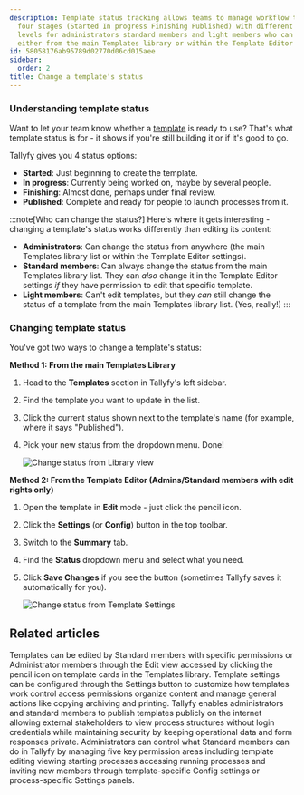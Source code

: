 ```yaml
---
description: Template status tracking allows teams to manage workflow templates through
  four stages (Started In progress Finishing Published) with different permission
  levels for administrators standard members and light members who can update status
  either from the main Templates library or within the Template Editor settings.
id: 58058176ab95789d02770d06cd015aee
sidebar:
  order: 2
title: Change a template's status
---
```



### Understanding template status

Want to let your team know whether a [template](/products/pro/documenting/templates/) is ready to use? That's what template status is for - it shows if you're still building it or if it's good to go.

Tallyfy gives you 4 status options:

- **Started**: Just beginning to create the template.
- **In progress**: Currently being worked on, maybe by several people.
- **Finishing**: Almost done, perhaps under final review.
- **Published**: Complete and ready for people to launch processes from it.

:::note[Who can change the status?]
Here's where it gets interesting - changing a template's status works differently than editing its content:

- **Administrators**: Can change the status from anywhere (the main Templates library list or within the Template Editor settings).
- **Standard members**: Can always change the status from the main Templates library list. They can *also* change it in the Template Editor settings *if* they have permission to edit that specific template.
- **Light members**: Can't edit templates, but they *can* still change the status of a template from the main Templates library list. (Yes, really!)
:::

### Changing template status

You've got two ways to change a template's status:

**Method 1: From the main Templates Library**
<Steps>
1.  Head to the **Templates** section in Tallyfy's left sidebar.
2.  Find the template you want to update in the list.
3.  Click the current status shown next to the template's name (for example, where it says "Published").
4.  Pick your new status from the dropdown menu. Done!

    ![Change status from Library view](https://screenshots.tallyfy.com/tallyfy%2Fpro%2Fdesktop-light-change-status-template-template-section.png)
</Steps>

**Method 2: From the Template Editor (Admins/Standard members with edit rights only)**
<Steps>
1.  Open the template in **Edit** mode - just click the pencil icon.
2.  Click the **Settings** (or **Config**) button in the top toolbar.
3.  Switch to the **Summary** tab.
4.  Find the **Status** dropdown menu and select what you need.
5.  Click **Save Changes** if you see the button (sometimes Tallyfy saves it automatically for you).

    ![Change status from Template Settings](https://screenshots.tallyfy.com/tallyfy%2Fpro%2Fdesktop-light-change-status-template-settings.png)
</Steps>


## Related articles
<CardGrid>
<LinkTitleCard header="<b>Templates > Edit a template</b>" href="/products/pro/documenting/templates/edit-templates/" > Templates can be edited by Standard members with specific permissions or Administrator members through the Edit view accessed by clicking the pencil icon on template cards in the Templates library. </LinkTitleCard>
<LinkTitleCard header="<b>Templates > Configure your template</b>" href="/products/pro/documenting/templates/config/" > Template settings can be configured through the Settings button to customize how templates work control access permissions organize content and manage general actions like copying archiving and printing. </LinkTitleCard>
<LinkTitleCard header="<b>Templates > Publish a template</b>" href="/products/pro/documenting/templates/how-to-make-my-tallyfy-template-public/" > Tallyfy enables administrators and standard members to publish templates publicly on the internet allowing external stakeholders to view process structures without login credentials while maintaining security by keeping operational data and form responses private. </LinkTitleCard>
<LinkTitleCard header="<b>Members > Manage member permissions</b>" href="/products/pro/documenting/members/how-do-i-manage-member-permissions-in-tallyfy/" > Administrators can control what Standard members can do in Tallyfy by managing five key permission areas including template editing viewing starting processes accessing running processes and inviting new members through template-specific Config settings or process-specific Settings panels. </LinkTitleCard>
</CardGrid>